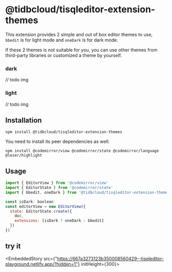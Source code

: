 # @tidbcloud/tisqleditor-extension-themes
This extension provides 2 simple and out of box editor themes to use, `bbedit` is for light mode and `oneDark` is for dark mode.

If these 2 themes is not suitable for you, you can use other themes from third-party libraries or customized a theme by yourself.

### dark 
// todo img
### light
// todo img
## Installation

```shell
npm install @tidbcloud/tisqleditor-extension-themes
```

You need to install its peer dependencies as well:

```shell
npm install @codemirror/view @codemirror/state @codemirror/language @lezer/highlight
```

## Usage

```js
import { EditorView } from '@codemirror/view'
import { EditorState } from '@codemirror/state'
import { bbedit, oneDark } from '@tidbcloud/tisqleditor-extension-themes'

const isDark: boolean
const editorView = new EditorView({
  state: EditorState.create({
    doc,
    extensions: [isDark ? oneDark : bbedit]
  })
})
```

## try it

<EmbeddedStory src={"https://667a3273123b350008560429--tisqleditor-playground.netlify.app/?hidden=1"} initHeight={300}></EmbeddedStory>
